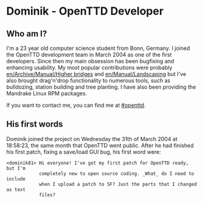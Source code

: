 =Dominik - OpenTTD Developer=


==Who am I?==
I'm a 23 year old computer science student from Bonn, Germany. I joined the OpenTTD development team in March 2004 as one of the first developers. Since then my main obsession has been bugfixing and enhancing usability. My most popular contributions were probably [[en/Archive/Manual/Higher bridges]] and [[en/Manual/Landscaping]] but I've also brought drag'n'drop functionality to numerous tools, such as bulldozing, station building and tree planting. I have also been providing the Mandrake Linux RPM packages.

If you want to contact me, you can find me at [irc://irc.freenode.net/#openttd #openttd].


==His first words==
Dominik joined the project on Wednesday the 31th of March 2004 at 18:58:23, the same month that OpenTTD went public. After he had finished his first patch, fixing a save/load GUI bug, his first word were:

<pre>
<dominik81> Hi everyone! I've got my first patch for OpenTTD ready, but I'm 
            completely new to open source coding. _What_ do I need to include
            when I upload a patch to SF? Just the parts that I changed as text
            files?</pre>